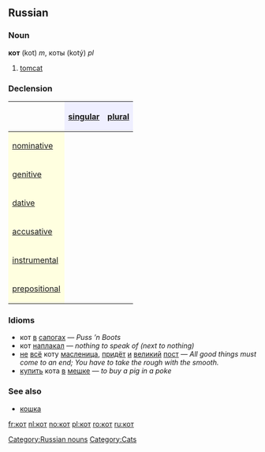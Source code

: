 ==Russian==
[[Category:Russian nouns]]
[[Category:Cats]]
===Noun===
'''кот''' (kot) ''m'', коты (kotý) ''pl''

# [[tomcat]]

===Declension===
{| border="1" cellpadding="4" cellspacing="0"
!
! style="background-color: #EFEFFF" align="center"|[[singular]]
! style="background-color: #EFEFFF" align="center"|[[plural]]
|-
! style="background-color: #FFFFE0" align="left"|[[nominative case|nominative]]
| align="center"|{{RUchar|кот}}
| align="center"|{{RUchar|коты́}}
|-
! style="background-color: #FFFFE0" align="left"|[[genitive case|genitive]]
| align="center"|{{RUchar|кота́}}
| align="center"|{{RUchar|кото́в}}
|-
! style="background-color: #FFFFE0" align="left"|[[dative case|dative]]
| align="center"|{{RUchar|коту́}}
| align="center"|{{RUchar|кота́м}}
|-
! style="background-color: #FFFFE0" align="left"|[[accusative case|accusative]]
| align="center"|{{RUchar|кота́}}
| align="center"|{{RUchar|кото́в}}
|-
! style="background-color: #FFFFE0" align="left"|[[instrumental case|instrumental]]
| align="center"|{{RUchar|кото́м}}
| align="center"|{{RUchar|кота́ми}}
|-
! style="background-color: #FFFFE0" align="left"|[[prepositional case|prepositional]]
| align="center"|{{RUchar|о коте́}}
| align="center"|{{RUchar|о кота́х}}
|}

===Idioms===
*кот [[в]] [[сапог|сапогах]] — ''Puss ’n Boots''
*кот [[наплакать|наплакал]] — ''nothing to speak of (next to nothing)''
*[[не]] [[весь|всё]] коту [[масленица]], [[приходить|придёт]] [[и]] [[великий]] [[пост]] — ''All good things must come to an end; You have to take the rough with the smooth.''
*[[покупать|купить]] кота [[в]] [[мешок|мешке]] — ''to buy a pig in a poke''

===See also===
*[[кошка]]

[[fr:кот]]
[[nl:кот]]
[[no:кот]]
[[pl:кот]]
[[ro:кот]]
[[ru:кот]]